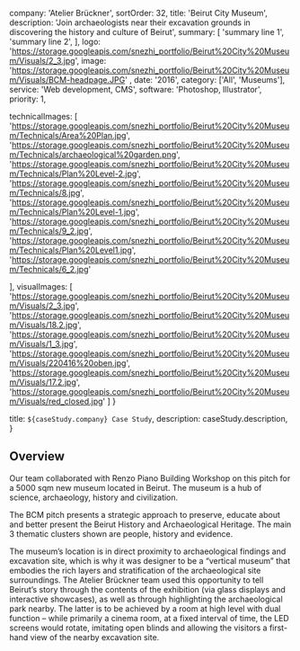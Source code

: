   company: 'Atelier Brückner',
  sortOrder: 32,
  title: 'Beirut City Museum',
  description:
    'Join archaeologists near their excavation grounds in discovering the history and culture of Beirut',
  summary: [
    'summary line 1',
    'summary line 2',
  ],
  logo: 'https://storage.googleapis.com/snezhi_portfolio/Beirut%20City%20Museum/Visuals/2_3.jpg',
  image: 'https://storage.googleapis.com/snezhi_portfolio/Beirut%20City%20Museum/Visuals/BCM-headpage.JPG' ,
  date: '2016',
  category: ['All', 'Museums'],
  service: 'Web development, CMS',
  software: 'Photoshop, Illustrator',
  priority: 1,

technicalImages: [
  'https://storage.googleapis.com/snezhi_portfolio/Beirut%20City%20Museum/Technicals/Area%20Plan.jpg',
  'https://storage.googleapis.com/snezhi_portfolio/Beirut%20City%20Museum/Technicals/archaeological%20garden.png',
  'https://storage.googleapis.com/snezhi_portfolio/Beirut%20City%20Museum/Technicals/Plan%20Level-2.jpg',
  'https://storage.googleapis.com/snezhi_portfolio/Beirut%20City%20Museum/Technicals/8.jpg',
  'https://storage.googleapis.com/snezhi_portfolio/Beirut%20City%20Museum/Technicals/Plan%20Level-1.jpg',
  'https://storage.googleapis.com/snezhi_portfolio/Beirut%20City%20Museum/Technicals/9_2.jpg',
  'https://storage.googleapis.com/snezhi_portfolio/Beirut%20City%20Museum/Technicals/Plan%20Level1.jpg',
  'https://storage.googleapis.com/snezhi_portfolio/Beirut%20City%20Museum/Technicals/6_2.jpg'

],
visualImages: [
  'https://storage.googleapis.com/snezhi_portfolio/Beirut%20City%20Museum/Visuals/2_3.jpg',
  'https://storage.googleapis.com/snezhi_portfolio/Beirut%20City%20Museum/Visuals/18.2.jpg',
  'https://storage.googleapis.com/snezhi_portfolio/Beirut%20City%20Museum/Visuals/1_3.jpg',
  'https://storage.googleapis.com/snezhi_portfolio/Beirut%20City%20Museum/Visuals/220416%20oben.jpg',
  'https://storage.googleapis.com/snezhi_portfolio/Beirut%20City%20Museum/Visuals/17.2.jpg',
  'https://storage.googleapis.com/snezhi_portfolio/Beirut%20City%20Museum/Visuals/red_closed.jpg'
  ]
}

  title: `${caseStudy.company} Case Study`,
  description: caseStudy.description,
}

## Overview

Our team collaborated with Renzo Piano Building Workshop on this pitch for a 5000 sqm new museum located in Beirut. The museum is a hub of science, archaeology, history and civilization.

The BCM pitch presents a strategic approach to preserve, educate about and better present the Beirut History and Archaeological Heritage. The main 3 thematic clusters shown are people, history and evidence.

The museum’s location is in direct proximity to archaeological findings and excavation site, which is why it was designer to be a “vertical museum” that embodies the rich layers and stratification of the archaeological site surroundings. The Atelier Brückner team used this opportunity to tell Beirut’s story through the contents of the exhibition (via glass displays and interactive showcases), as well as through highlighting the archaeological park nearby. The latter is to be achieved by a room at high level with dual function – while primarily a cinema room, at a fixed interval of time, the LED screens would rotate, imitating open blinds and allowing the visitors a first-hand view of the nearby excavation site.
